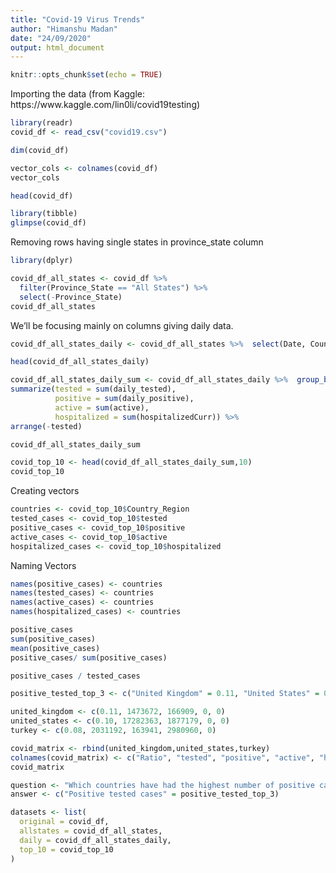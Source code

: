 ```yaml
---
title: "Covid-19 Virus Trends"
author: "Himanshu Madan"
date: "24/09/2020"
output: html_document
---
```


```r
knitr::opts_chunk$set(echo = TRUE)
```

Importing the data (from Kaggle: https://www.kaggle.com/lin0li/covid19testing)
```r
library(readr)
covid_df <- read_csv("covid19.csv")
```


```r
dim(covid_df)
```
```r
vector_cols <- colnames(covid_df)
vector_cols
```

```r
head(covid_df)
```

```r
library(tibble)
glimpse(covid_df)
```

Removing rows having single states in province_state column
```r
library(dplyr)

covid_df_all_states <- covid_df %>% 
  filter(Province_State == "All States") %>% 
  select(-Province_State)
covid_df_all_states
```

We'll be focusing mainly on columns giving daily data.
```r
covid_df_all_states_daily <- covid_df_all_states %>%  select(Date, Country_Region, active, hospitalizedCurr, daily_tested, daily_positive)

head(covid_df_all_states_daily)
```


```r
covid_df_all_states_daily_sum <- covid_df_all_states_daily %>%  group_by(Country_Region) %>% 
summarize(tested = sum(daily_tested),
          positive = sum(daily_positive),
          active = sum(active),
          hospitalized = sum(hospitalizedCurr)) %>%
arrange(-tested)

covid_df_all_states_daily_sum
```


```r
covid_top_10 <- head(covid_df_all_states_daily_sum,10)
covid_top_10
```
Creating vectors
```r
countries <- covid_top_10$Country_Region
tested_cases <- covid_top_10$tested
positive_cases <- covid_top_10$positive
active_cases <- covid_top_10$active
hospitalized_cases <- covid_top_10$hospitalized
```

Naming Vectors
```r
names(positive_cases) <- countries
names(tested_cases) <- countries
names(active_cases) <- countries
names(hospitalized_cases) <- countries
```

```r
positive_cases
sum(positive_cases)
mean(positive_cases)
positive_cases/ sum(positive_cases)
```
```r
positive_cases / tested_cases
```

```r
positive_tested_top_3 <- c("United Kingdom" = 0.11, "United States" = 0.10, "Turkey" = 0.08)

```

```r
united_kingdom <- c(0.11, 1473672, 166909, 0, 0)
united_states <- c(0.10, 17282363, 1877179, 0, 0)
turkey <- c(0.08, 2031192, 163941, 2980960, 0)
```

```r
covid_matrix <- rbind(united_kingdom,united_states,turkey)
colnames(covid_matrix) <- c("Ratio", "tested", "positive", "active", "hospitalized")
covid_matrix
```
```r
question <- "Which countries have had the highest number of positive cases against the number of tests?"
answer <- c("Positive tested cases" = positive_tested_top_3)

```

```r
datasets <- list(
  original = covid_df,
  allstates = covid_df_all_states,
  daily = covid_df_all_states_daily,
  top_10 = covid_top_10
)
```


